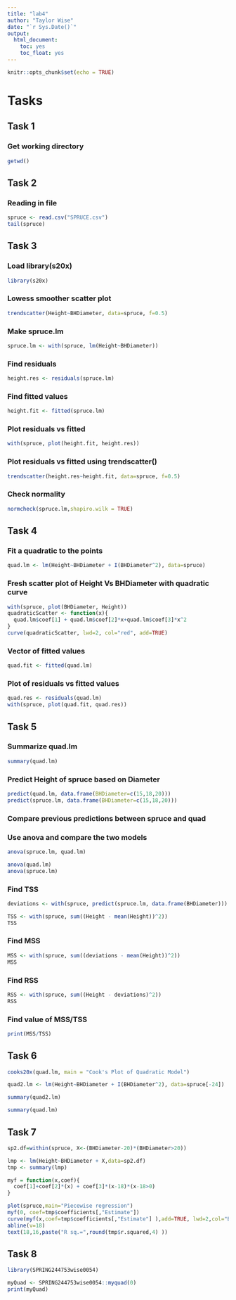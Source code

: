 ```yaml
---
title: "lab4"
author: "Taylor Wise"
date: "`r Sys.Date()`"
output: 
  html_document:
    toc: yes
    toc_float: yes
---
```


```r
knitr::opts_chunk$set(echo = TRUE)
```

# Tasks

## Task 1

### Get working directory
```r
getwd()
```

## Task 2

### Reading in file
```r
spruce <- read.csv("SPRUCE.csv")
tail(spruce)
```

## Task 3

### Load library(s20x)
```r
library(s20x)
```

### Lowess smoother scatter plot
```r
trendscatter(Height~BHDiameter, data=spruce, f=0.5)
```

### Make spruce.lm
```r
spruce.lm <- with(spruce, lm(Height~BHDiameter))
```

### Find residuals
```r
height.res <- residuals(spruce.lm)
```

### Find fitted values
```r
height.fit <- fitted(spruce.lm)
```

### Plot residuals vs fitted
```r
with(spruce, plot(height.fit, height.res))
```

### Plot residuals vs fitted using trendscatter()
```r
trendscatter(height.res~height.fit, data=spruce, f=0.5)
```

### Check normality
```r
normcheck(spruce.lm,shapiro.wilk = TRUE)
```

## Task 4

### Fit a quadratic to the points

```r
quad.lm <- lm(Height~BHDiameter + I(BHDiameter^2), data=spruce)
```

### Fresh scatter plot of Height Vs BHDiameter with quadratic curve
```r
with(spruce, plot(BHDiameter, Height))
quadraticScatter <- function(x){
  quad.lm$coef[1] + quad.lm$coef[2]*x+quad.lm$coef[3]*x^2
}
curve(quadraticScatter, lwd=2, col="red", add=TRUE)
```

### Vector of fitted values
```r
quad.fit <- fitted(quad.lm)
```

### Plot of residuals vs fitted values
```r
quad.res <- residuals(quad.lm)
with(spruce, plot(quad.fit, quad.res))
```

## Task 5

### Summarize quad.lm
```r
summary(quad.lm)
```

### Predict Height of spruce based on Diameter
```r
predict(quad.lm, data.frame(BHDiameter=c(15,18,20)))
predict(spruce.lm, data.frame(BHDiameter=c(15,18,20)))
```

### Compare previous predictions between spruce and quad

### Use anova and compare the two models
```r
anova(spruce.lm, quad.lm)

anova(quad.lm)
anova(spruce.lm)
```

### Find TSS
```r
deviations <- with(spruce, predict(spruce.lm, data.frame(BHDiameter)))

TSS <- with(spruce, sum((Height - mean(Height))^2))
TSS
```

### Find MSS
```r
MSS <- with(spruce, sum((deviations - mean(Height))^2))
MSS
```

### Find RSS
```r
RSS <- with(spruce, sum((Height - deviations)^2))
RSS
```

### Find value of MSS/TSS
```r
print(MSS/TSS)
```


## Task 6
```r
cooks20x(quad.lm, main = "Cook's Plot of Quadratic Model")
```

```r
quad2.lm <- lm(Height~BHDiameter + I(BHDiameter^2), data=spruce[-24])
```

```r
summary(quad2.lm)
```

```r
summary(quad.lm)
```

## Task 7

\begin{equation}
\ B0+B1*xk = B0 + S + (B1+C)xk
\end{equation}

\begin{equation}
\ S = -Cxk
\end{equation}

\begin{equation}
\ y = B0 - Cxk + (B1+C)x
\end{equation}

```r
sp2.df=within(spruce, X<-(BHDiameter-20)*(BHDiameter>20))
```

```r
lmp <- lm(Height~BHDiameter + X,data=sp2.df)
tmp <- summary(lmp)
```

```r
myf = function(x,coef){
  coef[1]+coef[2]*(x) + coef[3]*(x-18)*(x-18>0)
}
```

```r
plot(spruce,main="Piecewise regression")
myf(0, coef=tmp$coefficients[,"Estimate"])
curve(myf(x,coef=tmp$coefficients[,"Estimate"] ),add=TRUE, lwd=2,col="Blue")
abline(v=18)
text(18,16,paste("R sq.=",round(tmp$r.squared,4) ))
```

## Task 8
```r
library(SPRING244753wise0054)

myQuad <- SPRING244753wise0054::myquad(0)
print(myQuad)
```

